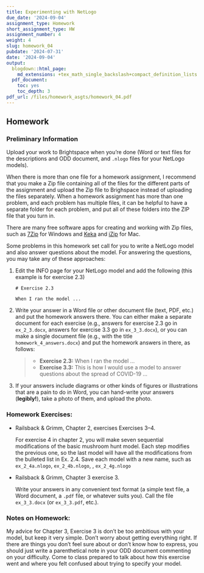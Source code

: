 ```yaml
---
title: Experimenting with NetLogo
due_date: '2024-09-04'
assignment_type: Homework
short_assignment_type: HW
assignment_number: 4
weight: 4
slug: homework_04
pubdate: '2024-07-31'
date: '2024-09-04'
output:
  blogdown::html_page:
    md_extensions: +tex_math_single_backslash+compact_definition_lists
  pdf_document:
    toc: yes
    toc_depth: 3
pdf_url: /files/homework_asgts/homework_04.pdf
---
```

## Homework

### Preliminary Information

Upload your work to Brightspace when you're done (Word or text files for the descriptions and ODD document, and `.nlogo` files for your NetLogo models).

When there is more than one file for a homework assignment, I recommend that you make a Zip file containing all of the files for the different parts of the assignment and upload the Zip file to Brighspace instead of uploading the files separately.  When a homework assignment has more than one problem, and each problem has multiple files, it can be helpful to have a separate folder for each problem, and put all of these folders into the ZIP file that you turn in.

There are many free software apps for creating and working with Zip files, such as [7Zip](https://www.7-zip.org/) for Windows and [Keka](https://www.keka.io/en/) and [iZip](https://www.izip.com) for Mac.

Some problems in this homework set call for you to write a NetLogo model and also answer questions about the model. For answering the questions, you may take any of these approaches:

1. Edit the INFO page for your NetLogo model and add the following (this example is for exercise 2.3)
   ```
   # Exercise 2.3

   When I ran the model ...
   ```

2. Write your answer in a Word file or other document file (text, PDF, etc.) and put the homework answers there. You can either make a separate document for each exercise 
   (e.g., answers for exercise 2.3 go in `ex_2_3.docx`, answers for exercise 3.3 go in `ex_3_3.docx`), or you can make a single document file (e.g., with the 
   title `homework_4_answers.docx`) and put the homework answers in there, as follows:

   > * **Exercise 2.3:** When I ran the model ...
   > * **Exercise 3.3:** This is how I would use a model to answer questions about the spread of COVID-19 ...

3. If your answers include diagrams or other kinds of figures or illustrations that are a pain to do in Word, you can hand-write your answers (**legibly!**), take a photo of them, and upload the photo.

### Homework Exercises:



* Railsback & Grimm, Chapter 2, exercises Exercises 3--4.

  For exercise 4 in chapter 2, you will make seven sequential modifications of the basic mushroom hunt model. Each step modifies the previous one, so the last model will have all the modifications from the bulleted list in Ex. 2.4. Save each model with a new name, such as `ex_2_4a.nlogo`, `ex_2_4b.nlogo`, \dots, `ex_2_4g.nlogo`

* Railsback & Grimm, Chapter 3 exercise 3.

  Write your answers in any convenient text format (a simple text file, a Word document, a `.pdf` file, or whatever suits you). Call the file `ex_3_3.docx` (or `ex_3_3.pdf`, etc.).

### Notes on Homework:


My advice for Chapter 3, Exercise 3 is don't be too ambitious with your model, but keep it very
simple. Don't worry about getting everything right. If there are things you don't feel sure about or
don't know how to express, you should just write a parenthetical note in your ODD document commenting
on your difficulty. Come to class prepared to talk about how this exercise went and where
you felt confused about trying to specify your model.